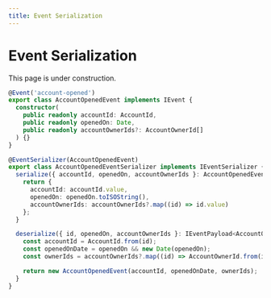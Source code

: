 ```yaml
---
title: Event Serialization
---
```


# Event Serialization

 
<Callout type="warning" emoji="🚧">
    This page is under construction.
</Callout>

```typescript
@Event('account-opened')
export class AccountOpenedEvent implements IEvent {
  constructor(
    public readonly accountId: AccountId,
    public readonly openedOn: Date,
    public readonly accountOwnerIds?: AccountOwnerId[]
  ) {}
}

@EventSerializer(AccountOpenedEvent)
export class AccountOpenedEventSerializer implements IEventSerializer {
  serialize({ accountId, openedOn, accountOwnerIds }: AccountOpenedEvent): IEventPayload<AccountOpenedEvent> {
    return {
      accountId: accountId.value,
      openedOn: openedOn.toISOString(),
      accountOwnerIds: accountOwnerIds?.map((id) => id.value)
    };
  }

  deserialize({ id, openedOn, accountOwnerIds }: IEventPayload<AccountOpenedEvent>): AccountOpenedEvent {
    const accountId = AccountId.from(id);
    const openedOnDate = openedOn && new Date(openedOn);
    const ownerIds = accountOwnerIds?.map((id) => AccountOwnerId.from(id));

    return new AccountOpenedEvent(accountId, openedOnDate, ownerIds);
  }
}
```